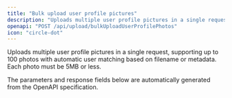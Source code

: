 ```yaml
---
title: "Bulk upload user profile pictures"
description: "Uploads multiple user profile pictures in a single request, supporting up to 100 photos with automatic user matching based on filename or metadata. Each phot..."
openapi: "POST /api/upload/bulkUploadUserProfilePhotos"
icon: "circle-dot"
---
```


Uploads multiple user profile pictures in a single request, supporting up to 100 photos with automatic user matching based on filename or metadata. Each photo must be 5MB or less.

<Note>
The parameters and response fields below are automatically generated from the OpenAPI specification.
</Note>
